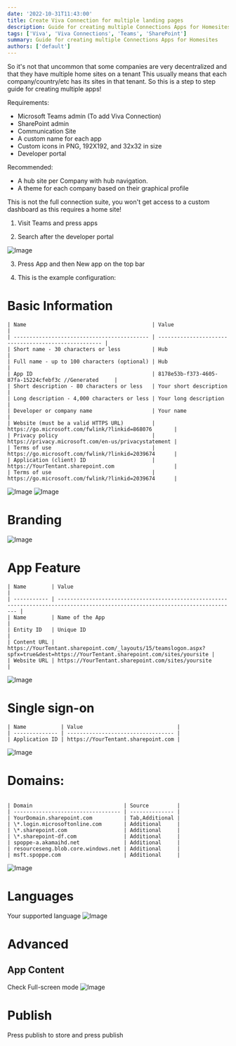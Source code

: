 ```yaml
---
date: '2022-10-31T11:43:00'
title: Create Viva Connection for multiple landing pages
description: Guide for creating multiple Connections Apps for Homesites
tags: ['Viva', 'Viva Connections', 'Teams', 'SharePoint']
summary: Guide for creating multiple Connections Apps for Homesites
authors: ['default']
---
```


So it's not that uncommon that some companies are very decentralized and that they have multiple home sites on a tenant
This usually means that each company/country/etc has its sites in that tenant.
So this is a step to step guide for creating multiple apps!

Requirements:

- Microsoft Teams admin (To add Viva Connection)
- SharePoint admin
- Communication Site
- A custom name for each app
- Custom icons in PNG, 192X192, and 32x32 in size
- Developer portal

Recommended:

- A hub site per Company with hub navigation.
- A theme for each company based on their graphical profile

This is not the full connection suite, you won't get access to a custom dashboard as this requires a home site!

1. Visit Teams and press apps

2. Search after the developer portal

![Image](/static/images/assets/MultipleVivaApps/1.png)

3. Press App and then New app on the top bar

4. This is the example configuration:

# Basic Information

```
| Name                                        | Value                                                |
| ------------------------------------------- | ---------------------------------------------------- |
| Short name - 30 characters or less          | Hub                                                  |
| Full name - up to 100 characters (optional) | Hub                                                  |
| App ID                                      | 8178e53b-f373-4605-87fa-15224cfebf3c //Generated     |
| Short description - 80 characters or less   | Your short description                               |
| Long description - 4,000 characters or less | Your long description                                |
| Developer or company name                   | Your name                                            |
| Website (must be a valid HTTPS URL)         | https://go.microsoft.com/fwlink/?linkid=868076       |
| Privacy policy                              | https://privacy.microsoft.com/en-us/privacystatement |
| Terms of use                                | https://go.microsoft.com/fwlink/?linkid=2039674      |
| Application (client) ID                     | https://YourTentant.sharepoint.com                   |
| Terms of use                                | https://go.microsoft.com/fwlink/?linkid=2039674      |
```

![Image](/static/images/assets/MultipleVivaApps/2.png)
![Image](/static/images/assets/MultipleVivaApps/4.png)

# Branding

![Image](/static/images/assets/MultipleVivaApps/5.png)

# App Feature

```
| Name        | Value                                                                                                                           |
| ----------- | ------------------------------------------------------------------------------------------------------------------------------- |
| Name        | Name of the App                                                                                                                 |
| Entity ID   | Unique ID                                                                                                                       |
| Content URL | https://YourTentant.sharepoint.com/_layouts/15/teamslogon.aspx?spfx=true&dest=https://YourTentant.sharepoint.com/sites/yoursite |
| Website URL | https://YourTentant.sharepoint.com/sites/yoursite                                                                               |
```

![Image](/static/images/assets/MultipleVivaApps/6.png)

# Single sign-on

```
| Name           | Value                              |
| -------------- | ---------------------------------- |
| Application ID | https://YourTentant.sharepoint.com |
```

![Image](/static/images/assets/MultipleVivaApps/7.png)

# Domains:

```

| Domain                             | Source         |
| ---------------------------------- | -------------- |
| YourDomain.sharepoint.com          | Tab,Additional |
| \*.login.microsoftonline.com       | Additional     |
| \*.sharepoint.com                  | Additional     |
| \*.sharepoint-df.com               | Additional     |
| spoppe-a.akamaihd.net              | Additional     |
| resourceseng.blob.core.windows.net | Additional     |
| msft.spoppe.com                    | Additional     |
```

![Image](/static/images/assets/MultipleVivaApps/10.png)

# Languages

Your supported language
![Image](/static/images/assets/MultipleVivaApps/9.png)

# Advanced

## App Content

Check Full-screen mode
![Image](/static/images/assets/MultipleVivaApps/11.png)

# Publish

Press publish to store and press publish

